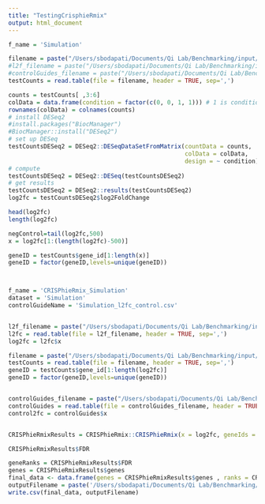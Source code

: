 ```yaml
---
title: "TestingCrisphieRmix"
output: html_document
---
```


```r

f_name = 'Simulation'

filename = paste("/Users/sbodapati/Documents/Qi Lab/Benchmarking/input/",f_name,".csv", sep='')
#l2f_filename = paste("/Users/sbodapati/Documents/Qi Lab/Benchmarking/input/",f_name,"_l2fc",".csv", sep='')
#controlGuides_filename = paste("/Users/sbodapati/Documents/Qi Lab/Benchmarking/input/",toString(args[8]), sep='')
testCounts = read.table(file = filename, header = TRUE, sep=',')

counts = testCounts[ ,3:6]
colData = data.frame(condition = factor(c(0, 0, 1, 1))) # 1 is condition, 0 is baseline
rownames(colData) = colnames(counts)
# install DESeq2
#install.packages("BiocManager")
#BiocManager::install("DESeq2")
# set up DESeq
testCountsDESeq2 = DESeq2::DESeqDataSetFromMatrix(countData = counts, 
                                                  colData = colData, 
                                                  design = ~ condition)
# compute
testCountsDESeq2 = DESeq2::DESeq(testCountsDESeq2)
# get results
testCountsDESeq2 = DESeq2::results(testCountsDESeq2)
log2fc = testCountsDESeq2$log2FoldChange

head(log2fc)
length(log2fc)

negControl=tail(log2fc,500)
x = log2fc[1:(length(log2fc)-500)]

geneID = testCounts$gene_id[1:length(x)]
geneID = factor(geneID,levels=unique(geneID))



f_name = 'CRISPhieRmix_Simulation'
dataset = 'Simulation'
controlGuideName = 'Simulation_l2fc_control.csv'


l2f_filename = paste("/Users/sbodapati/Documents/Qi Lab/Benchmarking/input/",f_name,"_l2fc",".csv", sep='')
l2fc = read.table(file = l2f_filename, header = TRUE, sep=',')
log2fc = l2fc$x

filename = paste("/Users/sbodapati/Documents/Qi Lab/Benchmarking/input/",f_name,".csv", sep='')
testCounts = read.table(file = filename, header = TRUE, sep=',')
geneID = testCounts$gene_id[1:length(log2fc)]
geneID = factor(geneID,levels=unique(geneID))


controlGuides_filename = paste("/Users/sbodapati/Documents/Qi Lab/Benchmarking/input/",controlGuideName, sep='')
controlGuides = read.table(file = controlGuides_filename, header = TRUE, sep=',')
control2fc = controlGuides$x


CRISPhieRmixResults = CRISPhieRmix::CRISPhieRmix(x = log2fc, geneIds = geneID, negCtrl = control2fc, PLOT = TRUE, VERBOSE = TRUE)

CRISPhieRmixResults$FDR

geneRanks = CRISPhieRmixResults$FDR
genes = CRISPhieRmixResults$genes 
final_data <- data.frame(genes = CRISPhieRmixResults$genes , ranks = CRISPhieRmixResults$FDR)
outputFilename = paste('/Users/sbodapati/Documents/Qi Lab/Benchmarking/output/','TESTING____CRISPhieRmix_',f_name,'_Output.csv', sep='')
write.csv(final_data, outputFilename)







```